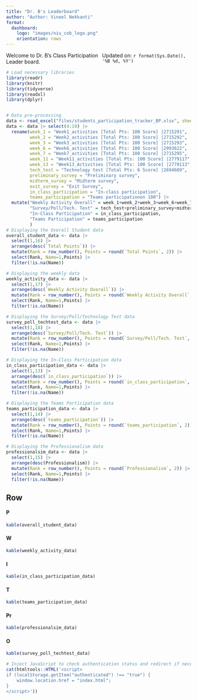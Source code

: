 ```yaml
---
title: "Dr. B's Leaderboard"
author: "Author: Vineel Nekkanti"
format: 
  dashboard: 
    logo: "images/niu_cob_logo.png"
    orientation: rows
---
```

<div style="display: flex; justify-content: space-between;">
  <div>Welcome to Dr. B's Class Participation Leader board.</div>
  <div>Updated on: `r format(Sys.Date(), '%B %d, %Y')`</div>
</div>

```r
# Load necessary libraries
library(readr)
library(knitr)
library(tidyverse)
library(readxl)
library(dplyr)


# Data pre-processing
data <- read_excel("files/students_participation_tracker_BP.xlsx", sheet="Sheet1")
data <- data |> select(4:19) |> 
  rename(week_1 = "Week1_activities [Total Pts: 100 Score] |2715291",
         week_2 = "Week2_activities [Total Pts: 100 Score] |2715292",
         week_3 = "Week3_activities [Total Pts: 100 Score] |2715293",
         week_6 = "Week6_activities [Total Pts: 100 Score] |2993622",
         week_7 = "Week7_activities [Total Pts: 100 Score] |2715295",
         week_11 = "Week11_activities [Total Pts: 100 Score] |2779117",
         week_13 = "Week13_Activities [Total Pts: 100 Score] |2779113",
         tech_test = "Technology test [Total Pts: 6 Score] |2694609",
         preliminary_survey = "Preliminary survey",
         midterm_survey = "Midterm survey",
         exit_survey = "Exit Survey",
         in_class_participation = "In-class participation",
         teams_participation = "Teams participationon 100") |> 
  mutate("Weekly Activity Overall" = week_1+week_2+week_3+week_6+week_7+week_11+week_13,
         "Survey/Poll/Tech. Test" = tech_test+preliminary_survey+midterm_survey+exit_survey,
         "In-Class Participation" = in_class_participation,
         "Teams Participation" = teams_participation
         )
# Displaying the Overall Student data
overall_student_data <- data |> 
  select(1,16) |> 
  arrange(desc(`Total Points`)) |> 
  mutate(Rank = row_number(), Points = round(`Total Points`, 2)) |> 
  select(Rank, Name=1,Points) |> 
  filter(!is.na(Name))

# Displaying the weekly data
weekly_activity_data <- data |> 
  select(1,17) |> 
  arrange(desc(`Weekly Activity Overall`)) |> 
  mutate(Rank = row_number(), Points = round(`Weekly Activity Overall`, 2)) |> 
  select(Rank, Name=1,Points) |> 
  filter(!is.na(Name))

# Displaying the Survey/Poll/Technology Test data
survey_poll_techtest_data <- data |> 
  select(1,18) |> 
  arrange(desc(`Survey/Poll/Tech. Test`)) |>
  mutate(Rank = row_number(), Points = round(`Survey/Poll/Tech. Test`, 2)) |> 
  select(Rank, Name=1,Points) |> 
  filter(!is.na(Name))

# Displaying the In-Class Participation data
in_class_participation_data <- data |> 
  select(1,13) |> 
  arrange(desc(`in_class_participation`)) |> 
  mutate(Rank = row_number(), Points = round(`in_class_participation`, 2)) |> 
  select(Rank, Name=1,Points) |> 
  filter(!is.na(Name))

# Displaying the Teams Participation data
teams_participation_data <- data |> 
  select(1,14) |> 
  arrange(desc(`teams_participation`)) |> 
  mutate(Rank = row_number(), Points = round(`teams_participation`, 2)) |>
  select(Rank, Name=1,Points) |> 
  filter(!is.na(Name))

# Displaying the Professionalism data
professionalsim_data <- data |> 
  select(1,15) |> 
  arrange(desc(Professionalism)) |>
  mutate(Rank = row_number(), Points = round(`Professionalism`, 2)) |> 
  select(Rank, Name=1,Points) |> 
  filter(!is.na(Name))

```

## Row {.tabset}

#### P

```r
kable(overall_student_data)
```

#### W

```r
kable(weekly_activity_data)
```

#### I

```r
kable(in_class_participation_data)
```

#### T

```r
kable(teams_participation_data)
```

#### Pr

```r
kable(professionalsim_data)
```

#### O

```r
kable(survey_poll_techtest_data)
```

```r
# Inject JavaScript to check authentication status and redirect if necessary
cat(htmltools::HTML('<script>
if (localStorage.getItem("authenticated") !== "true") {
    window.location.href = "index.html";
}
</script>'))

```
